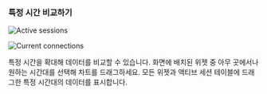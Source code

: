 ### 특정 시간 비교하기

<InDoc product="postgresql,mysql,oracle-pro,oracle,db2,sapase">

![Active sessions](/img/db-count-trend-extend-time.png)

</InDoc>

<InDoc product="redis"><ImgLang img='db-count-trend-extend-time-redis.png' desc='초당 처리 명령 수' /></InDoc>

<InDoc product="altibase,cubrid,mssql"><ImgLang img='db-count-trend-extend-time-altibase.png' desc='초당 처리 명령 수' multi="true" /></InDoc>

<InDoc product="mongodb">

![Current connections](/img/db-count-trend-extend-time-mongodb.png)

</InDoc>

특정 시간을 확대해 데이터를 비교할 수 있습니다. 화면에 배치된 위젯 중 아무 곳에서나 원하는 시간대를 선택해 차트를 드래그하세요. 모든 위젯과 액티브 세션 테이블에 드래그한 특정 시간대의 데이터를 표시합니다.